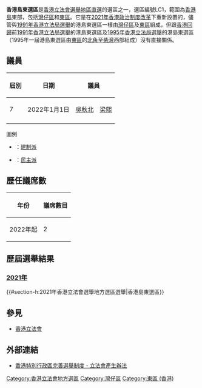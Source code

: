{{Infobox constituency
|type = [[地區直選_(香港)|地區直選]]
|name = 香港島東
|year = [[2021年香港立法會選舉|2021]]
|abolished =
|parl_name = [[立法會_(香港)|立法會]]
|member =
|image = Hong Kong Island East (2021)Constituency.svg
|region = [[香港島|香港島]]
|elects_howmany = 2
|electorate =
|previous = [[香港島選區|香港島]]
|next = 
}}
'''香港島東選區'''是[[香港立法會|香港立法會]][[香港選舉制度#立法會|選舉]][[地區直選_(香港)|地區直選]]的選區之一，選區編號LC1，範圍為[[香港島|香港島]]東部，包括[[灣仔區|灣仔區]]和[[東區_(香港)|東區]]。它是在[[2021年香港政治制度改革|2021年香港政治制度改革]]下重新設置的，儘管與[[1991年香港立法局選舉|1991年香港立法局選舉]]的港島東選區一樣由[[灣仔區|灣仔區]]及[[東區_(香港)|東區]]組成，但跟[[香港回歸|香港回歸]]前[[1991年香港立法局選舉|1991年香港立法局選舉]]的港島東選區及[[1995年香港立法局選舉|1995年香港立法局選舉]]的港島東選區（1995年一屆港島東選區由[[東區_(香港)|東區]]的[[北角|北角]]至[[柴灣|柴灣]]西部組成）沒有直接關係。

==議員==
{| class="wikitable" style="text-align:center"
! 屆別 !! 日期 !! colspan="2" | 議員 !! 多數派
|-
| 7 ||2022年1月1日||rowspan=1 bgcolor=pink|[[吳秋北|吳秋北]]||rowspan=1 bgcolor=pink|[[梁熙_(香港)|梁熙]]|| '''[[建制派_(香港)|{{color]]'''
|-
|}

;圖例
*{{colorbox|pink}}：[[建制派_(香港)|建制派]]
*{{colorbox|gold}}：[[民主派_(香港)|民主派]]
==歷任議席數==
{| class="wikitable"
! 年份 !! 議席數目
|-
|2022年起||2
|}

==歷屆選舉結果==
===[[2021年香港立法會選舉|2021年]]===
{{Pie chart
|caption= 選票分佈
|value1 = 20.79
|label1 = 民建聯
|color1 = #1861AC
|value2 = 17.97
|label2 = 新民黨
|color2 = {{Party meta/color/新民黨}}
|value3 = 50.04
|label3 = 工聯會
|color3= {{Party meta/color/工聯會}}
|value4 = 11.2
|label4 = 獨立
|color4 = {{Party meta/color/無黨籍}}
}}
{{#section-h:2021年香港立法會選舉地方選區選舉|香港島東選區}}

==參見==
*[[香港立法會|香港立法會]]

==外部連結==
*[https://www.cmab.gov.hk/improvement/tc/legco-ele/ 香港特別行政區完善選舉制度 - 立法會產生辦法] {{webarchive|url=https://web.archive.org/web/20211129113447/https://www.cmab.gov.hk/improvement/tc/legco-ele/ |date=2021-11-29 }}
{{香港立法會選舉}}
{{香港立法會選區及界別}}

[[Category:香港立法會地方選區|Category:香港立法會地方選區]]
[[Category:灣仔區|Category:灣仔區]]
[[Category:東區_(香港)|Category:東區 (香港)]]